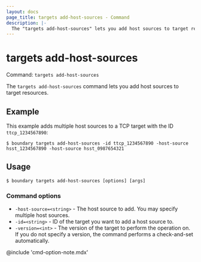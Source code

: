 ```yaml
---
layout: docs
page_title: targets add-host-sources - Command
description: |-
  The "targets add-host-sources" lets you add host sources to target resources.
---
```


# targets add-host-sources

Command: `targets add-host-sources`

The `targets add-host-sources` command lets you add host sources to target resources.

## Example

This example adds multiple host sources to a TCP target with the ID `ttcp_1234567890`:

```shell-session
$ boundary targets add-host-sources -id ttcp_1234567890 -host-source hsst_1234567890 -host-source hsst_0987654321
```

## Usage

<CodeBlockConfig hideClipboard>

```shell-session
$ boundary targets add-host-sources [options] [args]
```

</CodeBlockConfig>

### Command options

- `-host-source=<string>` -  The host source to add.
You may specify multiple host sources.
- `-id=<string>` - ID of the target you want to add a host source to.
- `-version=<int>` - The version of the target to perform the operation on.
If you do not specify a version, the command performs a check-and-set automatically.

@include 'cmd-option-note.mdx'